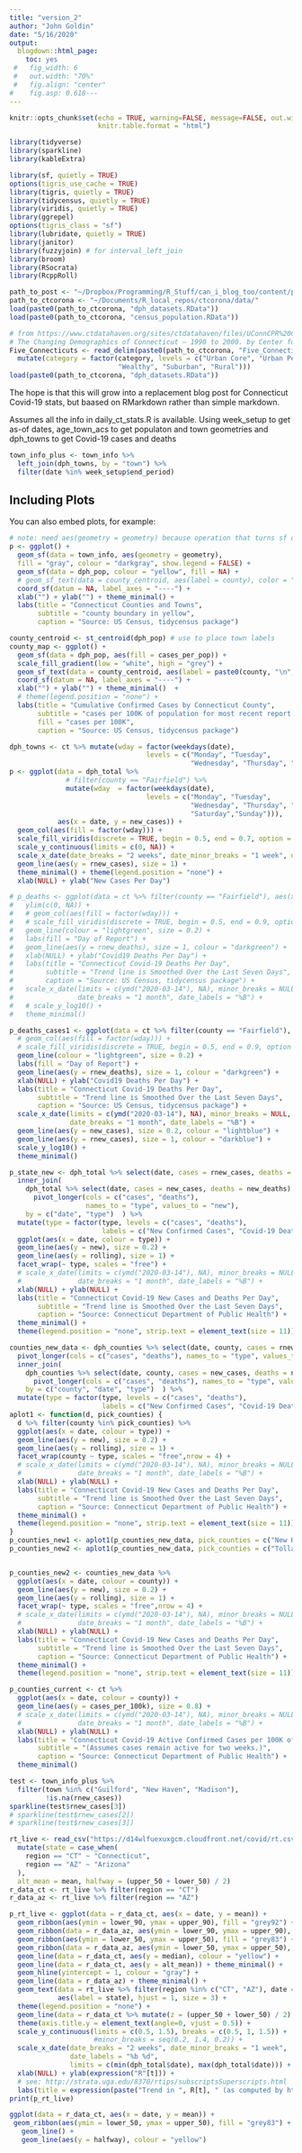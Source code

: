 ```yaml
---
title: "version_2"
author: "John Goldin"
date: "5/16/2020"
output:
  blogdown::html_page:
    toc: yes
 #   fig_width: 6
 #   out.width: "70%" 
 #   fig.align: "center"
#    fig.asp: 0.618---
---
```


```r
knitr::opts_chunk$set(echo = TRUE, warning=FALSE, message=FALSE, out.width = "100%",
                      knitr.table.format = "html")
```

```r
library(tidyverse)
library(sparkline)
library(kableExtra)

library(sf, quietly = TRUE)
options(tigris_use_cache = TRUE)
library(tigris, quietly = TRUE)
library(tidycensus, quietly = TRUE)
library(viridis, quietly = TRUE)
library(ggrepel)
options(tigris_class = "sf")
library(lubridate, quietly = TRUE)
library(janitor)
library(fuzzyjoin) # for interval_left_join
library(broom)
library(RSocrata)
library(RcppRoll)
```
```r
path_to_post <- "~/Dropbox/Programming/R_Stuff/can_i_blog_too/content/post/2020-03-29-covid19-cases-in-connecticut/"
path_to_ctcorona <- "~/Documents/R_local_repos/ctcorona/data/"
load(paste0(path_to_ctcorona, "dph_datasets.RData"))
load(paste0(path_to_ctcorona, "census_population.RData"))

# from https://www.ctdatahaven.org/sites/ctdatahaven/files/UConnCPR%20Changing%20Demographics-5%20CTs%202004.pdf
# The Changing Demographics of Connecticut — 1990 to 2000. by Center for Population Research  May. 31, 2004
Five_Connecticuts <- read_delim(paste0(path_to_ctcorona, "Five_Connecticuts.txt"),"\t", escape_double = FALSE, trim_ws = TRUE) %>%
  mutate(category = factor(category, levels = c("Urban Core", "Urban Periphery",
                           "Wealthy", "Suburban", "Rural")))
load(paste0(path_to_ctcorona, "dph_datasets.RData"))

```


The hope is that this will grow into a replacement blog post for Connecticut Covid-19 stats, but baased
on RMarkdown rather than simple markdown.


Assumes all the info in daily_ct_stats.R is available.
Using week_setup to get as-of dates,
age_town_acs to get populaton and town geometries
and dph_towns to get Covid-19 cases and deaths




```r
town_info_plus <- town_info %>% 
  left_join(dph_towns, by = "town") %>% 
  filter(date %in% week_setup$end_period)
```

## Including Plots

You can also embed plots, for example:

```r
# note: need aes(geometry = geometry) because operation that turns sf object into tibble loses someting that specifies geometry column for ggplot
p <- ggplot() + 
  geom_sf(data = town_info, aes(geometry = geometry),
  fill = "gray", colour = "darkgray", show.legend = FALSE) +
  geom_sf(data = dph_pop, colour = "yellow", fill = NA) +
  # geom_sf_text(data = county_centroid, aes(label = county), color = "yellow") +
  coord_sf(datum = NA, label_axes = "----") +
  xlab("") + ylab("") + theme_minimal() +
  labs(title = "Connecticut Counties and Towns", 
       subtitle = "county boundary in yellow",
       caption = "Source: US Census, tidycensus package")  
```

```r
county_centroid <- st_centroid(dph_pop) # use to place town labels
county_map <- ggplot() +
  geom_sf(data = dph_pop, aes(fill = cases_per_pop)) +
  scale_fill_gradient(low = "white", high = "grey") +
  geom_sf_text(data = county_centroid, aes(label = paste0(county, "\n", per_pop_label, " per 100K")), color = "black", size = 3) +
  coord_sf(datum = NA, label_axes = "----") +
  xlab("") + ylab("") + theme_minimal()  +
  # theme(legend.position = "none") +
  labs(title = "Cumulative Confirmed Cases by Connecticut County",
       subtitle = "cases per 100K of population for most recent report date",
       fill = "cases per 100K",
       caption = "Source: US Census, tidycensus package")
```


```r
dph_towns <- ct %>% mutate(wday = factor(weekdays(date),
                                  levels = c("Monday", "Tuesday",
                                             "Wednesday", "Thursday", "Friday", "Saturday","Sunday")))
p <- ggplot(data = dph_total %>% 
              # filter(county == "Fairfield") %>% 
              mutate(wday  = factor(weekdays(date),
                                  levels = c("Monday", "Tuesday",
                                             "Wednesday", "Thursday", "Friday",
                                             "Saturday","Sunday"))), 
            aes(x = date, y = new_cases)) +
  geom_col(aes(fill = factor(wday))) + 
  scale_fill_viridis(discrete = TRUE, begin = 0.5, end = 0.7, option = "viridis") + 
  scale_y_continuous(limits = c(0, NA)) +
  scale_x_date(date_breaks = "2 weeks", date_minor_breaks = "1 week", date_labels = "%b %d") +
  geom_line(aes(y = rnew_cases), size = 1) +
  theme_minimal() + theme(legend.position = "none") +
  xlab(NULL) + ylab("New Cases Per Day")

# p_deaths <- ggplot(data = ct %>% filter(county == "Fairfield"), aes(x = date, y = new_deaths)) +
#   ylim(c(0, NA)) +
#   # geom_col(aes(fill = factor(wday))) +
#   # scale_fill_viridis(discrete = TRUE, begin = 0.5, end = 0.9, option = "viridis") +
#   geom_line(colour = "lightgreen", size = 0.2) +
#   labs(fill = "Day of Report") +
#   geom_line(aes(y = rnew_deaths), size = 1, colour = "darkgreen") +
#   xlab(NULL) + ylab("Covid19 Deaths Per Day") +
#   labs(title = "Connecticut Covid-19 Deaths Per Day", 
#        subtitle = "Trend line is Smoothed Over the Last Seven Days",
#        caption = "Source: US Census, tidycensus package") +
#   scale_x_date(limits = c(ymd("2020-03-14"), NA), minor_breaks = NULL,
#                date_breaks = "1 month", date_labels = "%B") +
#   # scale_y_log10() +
#   theme_minimal() 

p_deaths_cases1 <- ggplot(data = ct %>% filter(county == "Fairfield"), aes(x = date, y = new_deaths)) +
  # geom_col(aes(fill = factor(wday))) + 
  # scale_fill_viridis(discrete = TRUE, begin = 0.5, end = 0.9, option = "viridis") + 
  geom_line(colour = "lightgreen", size = 0.2) +
  labs(fill = "Day of Report") +
  geom_line(aes(y = rnew_deaths), size = 1, colour = "darkgreen") +
  xlab(NULL) + ylab("Covid19 Deaths Per Day") +
  labs(title = "Connecticut Covid-19 Deaths Per Day", 
       subtitle = "Trend line is Smoothed Over the Last Seven Days",
       caption = "Source: US Census, tidycensus package") +
  scale_x_date(limits = c(ymd("2020-03-14"), NA), minor_breaks = NULL,
               date_breaks = "1 month", date_labels = "%B") +
  geom_line(aes(y = new_cases), size = 0.2, colour = "lightblue") +
  geom_line(aes(y = rnew_cases), size = 1, colour = "darkblue") +
  scale_y_log10() +
  theme_minimal()

p_state_new <- dph_total %>% select(date, cases = rnew_cases, deaths = rnew_deaths)  %>%  pivot_longer(cols = c("cases", "deaths"), names_to = "type", values_to = "rolling") %>% 
  inner_join(
    dph_total %>% select(date, cases = new_cases, deaths = new_deaths)  %>%
      pivot_longer(cols = c("cases", "deaths"), 
                   names_to = "type", values_to = "new"), 
    by = c("date", "type")  ) %>% 
  mutate(type = factor(type, levels = c("cases", "deaths"), 
                       labels = c("New Confirmed Cases", "Covid-19 Deaths"))) %>% 
  ggplot(aes(x = date, colour = type)) +
  geom_line(aes(y = new), size = 0.2) +
  geom_line(aes(y = rolling), size = 1) +
  facet_wrap(~ type, scales = "free") +
  # scale_x_date(limits = c(ymd("2020-03-14"), NA), minor_breaks = NULL,
  #              date_breaks = "1 month", date_labels = "%B") +
  xlab(NULL) + ylab(NULL) +
  labs(title = "Connecticut Covid-19 New Cases and Deaths Per Day", 
       subtitle = "Trend line is Smoothed Over the Last Seven Days",
       caption = "Source: Connecticut Department of Public Health") +
  theme_minimal() +
  theme(legend.position = "none", strip.text = element_text(size = 11))

counties_new_data <- dph_counties %>% select(date, county, cases = rnew_cases, deaths = rnew_deaths)  %>%  
  pivot_longer(cols = c("cases", "deaths"), names_to = "type", values_to = "rolling") %>% 
  inner_join(
    dph_counties %>% select(date, county, cases = new_cases, deaths = new_deaths)  %>%
      pivot_longer(cols = c("cases", "deaths"), names_to = "type", values_to = "new"), 
    by = c("county", "date", "type")  ) %>% 
  mutate(type = factor(type, levels = c("cases", "deaths"), 
                       labels = c("New Confirmed Cases", "Covid-19 Deaths"))) 
aplot1 <- function(d, pick_counties) {
  d %>% filter(county %in% pick_counties) %>% 
  ggplot(aes(x = date, colour = type)) +
  geom_line(aes(y = new), size = 0.2) +
  geom_line(aes(y = rolling), size = 1) +
  facet_wrap(county ~ type, scales = "free",nrow = 4) +
  # scale_x_date(limits = c(ymd("2020-03-14"), NA), minor_breaks = NULL,
  #              date_breaks = "1 month", date_labels = "%B") +
  xlab(NULL) + ylab(NULL) +
  labs(title = "Connecticut Covid-19 New Cases and Deaths Per Day", 
       subtitle = "Trend line is Smoothed Over the Last Seven Days",
       caption = "Source: Connecticut Department of Public Health") +
  theme_minimal() +
  theme(legend.position = "none", strip.text = element_text(size = 11))
}
p_counties_new1 <- aplot1(p_counties_new_data, pick_counties = c("New Haven", "Fairfield", "Hartford", "Litchfield"))
p_counties_new2 <- aplot1(p_counties_new_data, pick_counties = c("Tolland", "New London", "Middlesex", "Windham"))


p_counties_new2 <- counties_new_data %>%  
  ggplot(aes(x = date, colour = county)) +
  geom_line(aes(y = new), size = 0.2) +
  geom_line(aes(y = rolling), size = 1) +
  facet_wrap(~ type, scales = "free",nrow = 4) +
  # scale_x_date(limits = c(ymd("2020-03-14"), NA), minor_breaks = NULL,
  #              date_breaks = "1 month", date_labels = "%B") +
  xlab(NULL) + ylab(NULL) +
  labs(title = "Connecticut Covid-19 New Cases and Deaths Per Day", 
       subtitle = "Trend line is Smoothed Over the Last Seven Days",
       caption = "Source: Connecticut Department of Public Health") +
  theme_minimal() +
  theme(legend.position = "none", strip.text = element_text(size = 11))

p_counties_current <- ct %>% 
  ggplot(aes(x = date, colour = county)) +
  geom_line(aes(y = cases_per_100k), size = 0.8) +
  # scale_x_date(limits = c(ymd("2020-03-14"), NA), minor_breaks = NULL,
  #              date_breaks = "1 month", date_labels = "%B") +
  xlab(NULL) + ylab(NULL) +
  labs(title = "Connecticut Covid-19 Active Confirmed Cases per 100K of Population", 
       subtitle = "(Assumes cases remain active for two weeks.)",
       caption = "Source: Connecticut Department of Public Health") +
  theme_minimal() 
```



```r
test <- town_info_plus %>% 
  filter(town %in% c("Guilford", "New Haven", "Madison"),
         !is.na(rnew_cases))
sparkline(test$rnew_cases[3])
# sparkline(test$rnew_cases[2])
# sparkline(test$rnew_cases[3])
```
```r
rt_live <- read_csv("https://d14wlfuexuxgcm.cloudfront.net/covid/rt.csv") %>% 
  mutate(state = case_when(
    region == "CT" ~ "Connecticut",
    region == "AZ" ~ "Arizona"
  ),
  alt_mean = mean, halfway = (upper_50 + lower_50) / 2)
r_data_ct <- rt_live %>% filter(region == "CT")
r_data_az <- rt_live %>% filter(region == "AZ")
```
```r
p_rt_live <- ggplot(data = r_data_ct, aes(x = date, y = mean)) +
  geom_ribbon(aes(ymin = lower_90, ymax = upper_90), fill = "grey92") +
  geom_ribbon(data = r_data_az, aes(ymin = lower_90, ymax = upper_90), fill = "grey92") +
  geom_ribbon(aes(ymin = lower_50, ymax = upper_50), fill = "grey83") +
  geom_ribbon(data = r_data_az, aes(ymin = lower_50, ymax = upper_50), fill = "grey83") +
  geom_line(data = r_data_ct, aes(y = median), colour = "yellow") + 
  geom_line(data = r_data_ct, aes(y = alt_mean)) + theme_minimal() + 
  geom_hline(yintercept = 1, colour = "gray") +
  geom_line(data = r_data_az) + theme_minimal() + 
  geom_text(data = rt_live %>% filter(region %in% c("CT", "AZ"), date == min(date)),
            aes(label = state), hjust = 1, size = 3) +
  theme(legend.position = "none") +
  geom_line(data = r_data_ct %>% mutate(z = (upper_50 + lower_50) / 2), aes(y = (upper_50 + lower_50) / 2), colour = "red") +
  theme(axis.title.y = element_text(angle=0, vjust = 0.5)) +
  scale_y_continuous(limits = c(0.5, 1.5), breaks = c(0.5, 1, 1.5)) +
                     #minor_breaks = seq(0.2, 1.4, 0.2)) +
  scale_x_date(date_breaks = "2 weeks", date_minor_breaks = "1 week", 
               date_labels = "%b %d", 
               limits = c(min(dph_total$date), max(dph_total$date))) +
  xlab(NULL) + ylab(expression("R"[t])) +
  # see: http://strata.uga.edu/8370/rtips/subscriptsSuperscripts.html
  labs(title = expression(paste("Trend in ", R[t], " (as computed by https://rt.live/)")))
print(p_rt_live)
```
```r
ggplot(data = r_data_ct, aes(x = date, y = mean)) +
 geom_ribbon(aes(ymin = lower_50, ymax = upper_50), fill = "grey83") +
   geom_line() +
   geom_line(aes(y = halfway), colour = "yellow")
   
```


